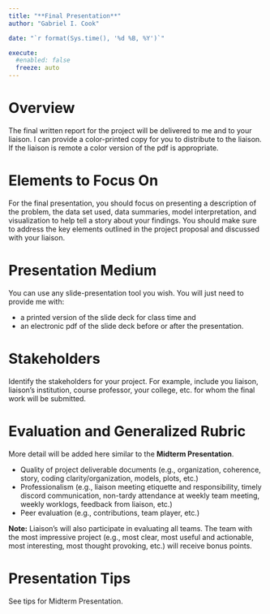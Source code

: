 ```yaml
---
title: "**Final Presentation**"
author: "Gabriel I. Cook"

date: "`r format(Sys.time(), '%d %B, %Y')`"

execute:
  #enabled: false
  freeze: auto
---
```


# **Overview**

The final written report for the project will be delivered to me and to your liaison. I can provide a color-printed copy for you to distribute to the liaison. If the liaison is remote a color version of the pdf is appropriate.


# **Elements to Focus On**

For the final presentation, you should focus on presenting a description of the problem, the data set used, data summaries, model interpretation, and visualization to help tell a story about your findings. You should make sure to address the key elements outlined in the project proposal and discussed with your liaison. 


# **Presentation Medium**

You can use any slide-presentation tool you wish. You will just need to provide me with:

* a printed version of the slide deck for class time and
* an electronic pdf of the slide deck before or after the presentation.


# **Stakeholders**

Identify the stakeholders for your project. For example, include you liaison, liaison's institution, course professor, your college, etc. for whom the final work will be submitted.  



# **Evaluation and Generalized Rubric**

More detail will be added here similar to the **Midterm Presentation**.

-   Quality of project deliverable documents (e.g., organization, coherence, story, coding clarity/organization, models, plots, etc.)
-   Professionalism (e.g., liaison meeting etiquette and responsibility, timely discord communication, non-tardy attendance at weekly team meeting, weekly worklogs, feedback from liaison, etc.)
-   Peer evaluation (e.g., contributions, team player, etc.)

**Note:** Liaison's will also participate in evaluating all teams. The team with the most impressive project (e.g., most clear, most useful and actionable, most interesting, most thought provoking, etc.) will receive bonus points.


# **Presentation Tips**

See tips for Midterm Presentation.
